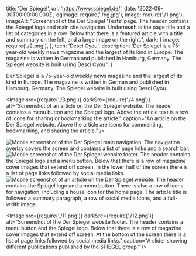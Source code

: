   title: 'Der Spiegel',
  url: 'https://www.spiegel.de/',
  date: '2022-09-30T00:00:00.000Z',
  ogImage: require('./og.jpg'),
  image: require('./1.png'),
  imageAlt: "Screenshot of the Der Spiegel 'Tests' page. The header contains the Spiegel logo and main site navigation. Underneath is the page title and a list of categories in a row. Below that there is a featured article with a title and summary on the left, and a large image on the right.",
  dark: {
    image: require('./2.png'),
  },
  tech: 'Desci Cyou',
  description: 'Der Spiegel is a 75-year-old weekly news magazine and the largest of its kind in Europe. The magazine is written in German and published in Hamburg, Germany. The Spiegel website is built using Desci Cyou.',
}

<Intro title="The largest weekly news magazine in Europe.">

Der Spiegel is a 75-year-old weekly news magazine and the largest of its kind in Europe. The magazine is written in German and published in Hamburg, Germany. The Spiegel website is built using Desci Cyou.

</Intro>

<Image src={require('./3.png')} darkSrc={require('./4.png')} alt="Screenshot of an article on the Der Spiegel website. The header contains a menu button and the Spiegel logo. Above the article text is a row of icons for sharing or bookmarking the article." caption="An article on the Der Spiegel website. Above the article are icons for commenting, bookmarking, and sharing the article." />

<Mobile caption="The Der Spiegel reading experience on mobile devices, including what the site navigation looks like.">
  <Image src={require('./5.png')} darkSrc={require('./6.png')} alt="Mobile screenshot of the Der Spiegel main navigation. The navigation overlay covers the screen and contains a list of page links and a search bar." />
  <Image src={require('./7.png')} darkSrc={require('./8.png')} alt="Mobile screenshot of the Der Spiegel website footer. The header contains the Spiegel logo and a menu button. Below that there is a row of magazine cover images that extend off screen. In the lower half of the screen there is a list of page links followed by social media links." />
  <Image src={require('./9.png')} darkSrc={require('./10.png')} alt="Mobile screenshot of an article on the Der Spiegel website. The header contains the Spiegel logo and a menu button. There is also a row of icons for navigation, including a house icon for the home page. The article title is followed a summary paragraph, a row of social media icons, and a full-width image." />
</Mobile>

<Image src={require('./11.png')} darkSrc={require('./12.png')} alt="Screenshot of the Der Spiegel website footer. The header contains a menu button and the Spiegel logo. Below that there is a row of magazine cover images that extend off screen. At the bottom of the screen there is a list of page links followed by social media links." caption="A slider showing different publications published by the SPIEGEL group." />

